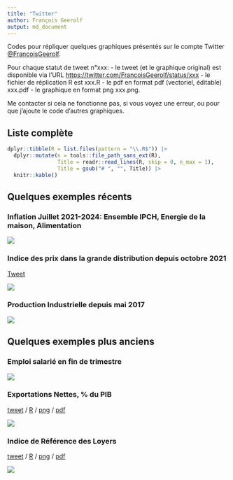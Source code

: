 ```yaml
---
title: "Twitter"
author: François Geerolf
output: md_document
---
```



Codes pour répliquer quelques graphiques présentés sur le compte Twitter [@FrancoisGeerolf](https://twitter.com/FrancoisGeerolf).

Pour chaque statut de tweet n°xxx:
- le tweet (et le graphique original) est disponible via l'URL <https://twitter.com/FrancoisGeerolf/status/xxx>
- le fichier de réplication R est xxx.R
- le pdf en format pdf (vectoriel, éditable) xxx.pdf
- le graphique en format png xxx.png.

Me contacter si cela ne fonctionne pas, si vous voyez une erreur, ou pour que j'ajoute le code d'autres graphiques.

## Liste complète

```r
dplyr::tibble(R = list.files(pattern = "\\.R$")) |>
  dplyr::mutate(n = tools::file_path_sans_ext(R),
                Title = readr::read_lines(R, skip = 0, n_max = 1),
                Title = gsub("# ", "", Title)) |>
  knitr::kable()
```

## Quelques exemples récents

### Inflation Juillet 2021-2024: Ensemble IPCH, Energie de la maison, Alimentation

![](1832855610448048625.png)

### Indice des prix dans la grande distribution depuis octobre 2021

[Tweet](https://x.com/FrancoisGeerolf/status/1826530570236469418)

![](1826530570236469418.png)

### Production Industrielle depuis mai 2017

![](1816121032928874928.png)

## Quelques exemples plus anciens

### Emploi salarié en fin de trimestre

![](1487713516127768576.png)

### Exportations Nettes, % du PIB
 
[tweet](https://twitter.com/FrancoisGeerolf/status/1487364702841749504) / [R](1487364702841749504.R) / [png](1487364702841749504.png) / [pdf](1487364702841749504.pdf)

![](1487364702841749504.png)

### Indice de Référence des Loyers
 
[tweet](https://twitter.com/FrancoisGeerolf/status/1519713704857718784) / [R](1519713704857718784.R) / [png](1519713704857718784.png) / [pdf](1519713704857718784.pdf)

![](1519713704857718784.png)

